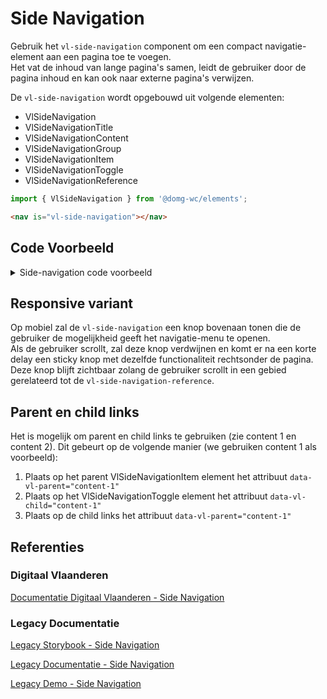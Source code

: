
# Side Navigation

Gebruik het `vl-side-navigation` component om een compact navigatie-element aan een pagina toe te voegen.<br/>
Het vat de inhoud van lange pagina's samen, leidt de gebruiker door de pagina inhoud en kan ook naar externe pagina's
verwijzen.

De `vl-side-navigation` wordt opgebouwd uit volgende elementen:

- VlSideNavigation
- VlSideNavigationTitle
- VlSideNavigationContent
- VlSideNavigationGroup
- VlSideNavigationItem
- VlSideNavigationToggle
- VlSideNavigationReference

```js
import { VlSideNavigation } from '@domg-wc/elements';
```

```html
<nav is="vl-side-navigation"></nav>
```

<Canvas of={VlSideNavigationStories.SideNavigationDefault} />


## Code Voorbeeld

<details>
    <summary>Side-navigation code voorbeeld</summary>
    <Source code={sideNavigationHTML} language="html" dark={true} />
</details>

## Responsive variant

Op mobiel zal de `vl-side-navigation` een knop bovenaan tonen die de gebruiker de mogelijkheid geeft het navigatie-menu
te openen.<br/>
Als de gebruiker scrollt, zal deze knop verdwijnen en komt er na een korte delay een sticky knop met dezelfde
functionaliteit rechtsonder de pagina.<br/>
Deze knop blijft zichtbaar zolang de gebruiker scrollt in een gebied gerelateerd tot de `vl-side-navigation-reference`.

## Parent en child links

Het is mogelijk om parent en child links te gebruiken (zie content 1 en content 2).
Dit gebeurt op de volgende manier (we gebruiken content 1 als voorbeeld):

1. Plaats op het parent VlSideNavigationItem element het attribuut `data-vl-parent="content-1"`
2. Plaats op het VlSideNavigationToggle element het attribuut `data-vl-child="content-1"`
3. Plaats op de child links het attribuut `data-vl-parent="content-1"`


## Referenties

### Digitaal Vlaanderen

[Documentatie Digitaal Vlaanderen - Side Navigation](https://overheid.vlaanderen.be/webuniversum/v3/documentation/components/vl-ui-side-navigation)

### Legacy Documentatie

[Legacy Storybook - Side Navigation](https://webcomponenten.omgeving.vlaanderen.be/storybook/?path=/docs/native-elements-vl-side-navigation--default)

[Legacy Documentatie - Side Navigation](https://webcomponenten.omgeving.vlaanderen.be/doc/VlSideNavigation.html)

[Legacy Demo - Side Navigation](https://webcomponenten.omgeving.vlaanderen.be/demo/vl-side-navigation.html)
